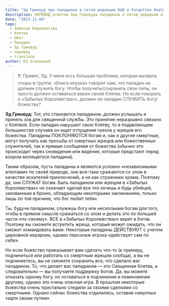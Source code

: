 ```yaml
---
title: "Эд Гринвуд про паладинов в пятой редакции D&D и Forgotten Realms"
description: ПЕРЕВОД ответов Эда Гринвуда паладинов в пятой редакции и в Забытых Королевствах
date: "2023-11-04"
tags: 
  - Забытые Королевства
  - Клятва
  - Обет
  - Паладин
  - Эд Гринвуд
  - перевод
  - translate
author: Ed Greenwood
---
```


>❓: Привет, Эд. У меня есть большая проблема, которая вызвала споры в группе. «Книга игрока» говорит нам, что паладин не должен служить богу. Чтобы получить/сохранить свои силы, он просто должен оставаться верен своей Клятве. Но если говорить о «Забытых Королевствах», должен ли паладин СЛУЖИТЬ богу/божеству?


**Эд Гринвуд:** Тот, кто становится паладином, должен услышать и принять зов для священной службы. Это принятие неразрывно связано с Клятвой. Если паладин нарушает свою Клятву, то в подавляющем большинстве случаев он ищет отпущения грехов у жрецов его божества. Паладины ПОКЛОНЯЮТСЯ богам и, как и другие смертные, могут получать как просьбы от смертных жрецов или божественных служителей, так и прямые сообщения от божества (обычно это происходит через сновидения или видения, которые предстают перед взором молящегося паладина). 

Таким образом, пусть паладины и являются условно «независимыми агентами» по своей природе, они все-таки сражаются со злом в качестве искателей приключений, а не как стражники храма. Поэтому да, они СЛУЖАТ богам. Быть паладином или жрецом в «Забытых Королевствах» не означает «делай все что хочешь и будь убийцей, закованным в броню, обладающим некоторыми заклинаниям, только лишь по той причине, что бог любит тебя». 

Ты, будучи паладином, служишь богу или нескольким богам для того, чтобы в прямом смысле сражаться со злом и делать это по большей части «по-своему». ВСЕ в «Забытых Королевствах» верят в богов. Поэтому вы сможете встретить жреца, который может ожидать, что он сможет командовать вами. Некоторые паладины ДЕЙСТВУЮТ с учетом церковной иерархии, однако персонаж игрока «действует сам по себе». 

Но если божество приказывает вам сделать что-то (к примеру, подчиниться или работать со смертным жрецом сообща), а вы не подчиняетесь, вы не сможете сохранить все, что сделало вас паладином. То, что делает вас паладином — это Священная Клятва, а следовательно — вы получаете поддержку богов. Да, вы можете отказать одному богу, но оставаться в подчинении и повиновении другому, однако это очень опасная игра. В прошлом некоторые божества очень пристально следили за своими сделками со смертными. Однако сейчас божества отдалились, оставив смертных «идти своим путем».
